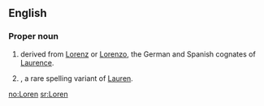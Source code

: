 ==English==

===Proper noun===
{{en-proper noun}}

# {{given name|male|from=Latin}} derived from [[Lorenz]] or [[Lorenzo]], the German and Spanish cognates of [[Laurence]].
# {{given name|female|from=Latin}}, a rare spelling variant of [[Lauren]].

[[no:Loren]]
[[sr:Loren]]